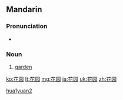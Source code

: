 ==Mandarin==
{{zh-hanzi-box|[[花]][[园]]|[[花園]]}}

===Pronunciation===
* {{audio|Zh-huayuán.ogg|Audio|lang=cmn}}

===Noun===
{{cmn-noun|s|pin=huāyuán|pint=hua1yuan2|tra=花園|sim=花园|rs=艸04}}

# {{context|Elementary Mandarin|lang=cmn|sc=Hans|sort=hua1yuan2}} [[garden]]

[[Category:cmn:Horticulture in simplified script|hua1yuan2]]

[[ko:花园]]
[[lt:花园]]
[[mg:花园]]
[[ja:花园]]
[[uk:花园]]
[[zh:花园]]